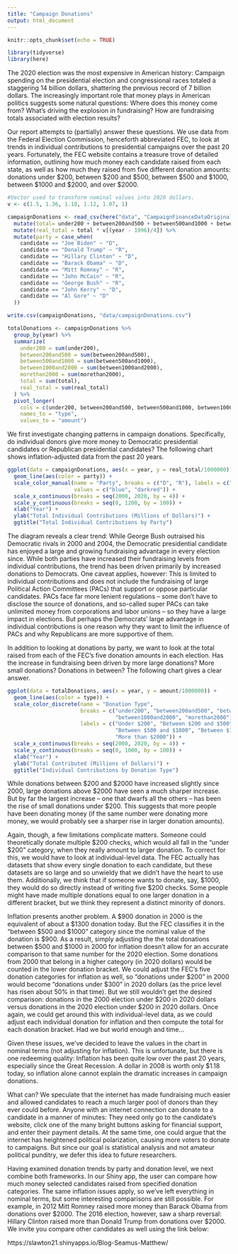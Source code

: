 ```yaml
---
title: "Campaign Donations"
output: html_document
---
```


```r
knitr::opts_chunk$set(echo = TRUE)

library(tidyverse)
library(here)
```

The 2020 election was the most expensive in American history: Campaign spending on the presidential election and congressional races totaled a staggering 14 billion dollars, shattering the previous record of 7 billion dollars. The increasingly important role that money plays in American politics suggests some natural questions: Where does this money come from? What's driving the explosion in fundraising? How are fundraising totals associated with election results?

Our report attempts to (partially) answer these questions. We use data from the Federal Election Commission, henceforth abbreviated FEC, to look at trends in individual contributions to presidential campaigns over the past 20 years. Fortunately, the FEC website contains a treasure trove of detailed information, outlining how much money each candidate raised from each state, as well as how much they raised from five different donation amounts: donations under \$200, between \$200 and \$500, between \$500 and \$1000, between \$1000 and \$2000, and over \$2000.

```r

#Vector used to transform nominal values into 2020 dollars.
v <- c(1.5, 1.36, 1.18, 1.12, 1.07, 1)

campaignDonations <- read_csv(here("data", "CampaignFinanceDataOriginal.csv")) %>%
  mutate(total= under200 + between200and500 + between500and1000 + between1000and2000+ morethan2000) %>%
  mutate(real_total = total * v[(year - 1996)/4]) %>%
  mutate(party = case_when(
    candidate == "Joe Biden" ~ "D",
    candidate == "Donald Trump" ~ "R",
    candidate == "Hillary Clinton" ~ "D",
    candidate == "Barack Obama" ~ "D",
    candidate == "Mitt Romney" ~ "R",
    candidate == "John McCain" ~ "R",
    candidate == "George Bush" ~ "R",
    candidate == "John Kerry" ~ "D",
    candidate == "Al Gore" ~ "D"
  ))

write.csv(campaignDonations, "data/campaignDonations.csv")

totalDonations <- campaignDonations %>%
  group_by(year) %>%
  summarize(
    under200 = sum(under200),
    between200and500 = sum(between200and500),
    between500and1000 = sum(between500and1000),
    between1000and2000 = sum(between1000and2000),
    morethan2000 = sum(morethan2000),
    total = sum(total),
    real_total = sum(real_total)
  ) %>%
  pivot_longer(
    cols = c(under200, between200and500, between500and1000, between1000and2000, morethan2000),
    names_to = "type",
    values_to = "amount")

```

We first investigate changing patterns in campaign donations. Specifically, do individual donors give more money to Democratic presidential candidates or Republican presidential candidates? The following chart shows inflation-adjusted data from the past 20 years.

```r

ggplot(data = campaignDonations, aes(x = year, y = real_total/1000000)) +
  geom_line(aes(color = party)) +
  scale_color_manual(name = "Party", breaks = c("D", "R"), labels = c("Democrat", "Republican"), 
                     values = c("blue", "darkred")) +
  scale_x_continuous(breaks = seq(2000, 2020, by = 4)) +
  scale_y_continuous(breaks = seq(0, 1200, by = 100)) +
  xlab("Year") +
  ylab("Total Individual Contributions (Millions of Dollars)") +
  ggtitle("Total Individual Contributions by Party")

```

The diagram reveals a clear trend: While George Bush outraised his Democratic rivals in 2000 and 2004, the Democratic presidential candidate has enjoyed a large and growing fundraising advantage in every election since. While both parties have increased their fundraising levels from individual contributions, the trend has been driven primarily by increased donations to Democrats. One caveat applies, however: This is limited to individual contributions and does not include the fundraising of large Political Action Committees (PACs) that support or oppose particular candidates. PACs face far more lenient regulations -- some don't have to disclose the source of donations, and so-called super PACs can take unlimited money from corporations and labor unions -- so they have a large impact in elections. But perhaps the Democrats' large advantage in individual contributions is one reason why they want to limit the influence of PACs and why Republicans are more supportive of them.

In addition to looking at donations by party, we want to look at the total raised from each of the FEC's five donation amounts in each election. Has the increase in fundraising been driven by more large donations? More small donations? Donations in between? The following chart gives a clear answer.

```r

ggplot(data = totalDonations, aes(x = year, y = amount/1000000)) +
  geom_line(aes(color = type)) +
  scale_color_discrete(name = "Donation Type", 
                       breaks = c("under200", "between200and500", "between500and1000", 
                                  "between1000and2000", "morethan2000"), 
                       labels = c("Under $200", "Between $200 and $500", 
                                  "Between $500 and $1000", "Between $1000 and $2000",
                                  "More than $2000")) +
  scale_x_continuous(breaks = seq(2000, 2020, by = 4)) +
  scale_y_continuous(breaks = seq(0, 1000, by = 100)) +
  xlab("Year") +
  ylab("Total Contributed (Millions of Dollars)") +
  ggtitle("Individual Contributions by Donation Type")

```

While donations between \$200 and \$2000 have increased slightly since 2000, large donations above \$2000 have seen a much sharper increase. But by far the largest increase -- one that dwarfs all the others -- has been the rise of small donations under $200. This suggests that more people have been donating money (if the same number were donating more money, we would probably see a sharper rise in larger donation amounts).

Again, though, a few limitations complicate matters. Someone could theoretically donate multiple $200 checks, which would all fall in the "under \$200" category, when they really amount to larger donation. To correct for this, we would have to look at individual-level data. The FEC actually has datasets that show every single donation to each candidate, but these datasets are so large and so unwieldy that we didn't have the heart to use them. Additionally, we think that if someone wants to donate, say, \$1000, they would do so directly instead of writing five \$200 checks. Some people might have made multiple donations equal to one larger donation in a different bracket, but we think they represent a distinct minority of donors.

Inflation presents another problem. A \$900 donation in 2000 is the equivalent of about a \$1300 donation today. But the FEC classifies it in the "between \$500 and \$1000" category since the nominal value of the donation is \$900. As a result, simply adjusting the the total donations between \$500 and \$1000 in 2000 for inflation doesn't allow for an accurate comparison to that same number for the 2020 election. Some donations from 2000 that belong in a higher category (in 2020 dollars) would be counted in the lower donation bracket. We could adjust the FEC's five donation categories for inflation as well, so "donations under \$200" in 2000 would become "donations under \$300" in 2020 dollars (as the price level has risen about 50% in that time). But we still wouldn't get the desired comparison: donations in the 2000 election under \$200 in 2020 dollars versus donations in the 2020 election under \$200 in 2020 dollars. Once again, we could get around this with individual-level data, as we could adjust each individual donation for inflation and then compute the total for each donation bracket. Had we but world enough and time...

Given these issues, we've decided to leave the values in the chart in nominal terms (not adjusting for inflation). This is unfortunate, but there is one redeeming quality: Inflation has been quite low over the past 20 years, especially since the Great Recession. A dollar in 2008 is worth only \$1.18 today, so inflation alone cannot explain the dramatic increases in campaign donations.

What can? We speculate that the internet has made fundraising much easier and allowed candidates to reach a much larger pool of donors than they ever could before. Anyone with an internet connection can donate to a candidate in a manner of minutes: They need only go to the candidate's website, click one of the many bright buttons asking for financial support, and enter their payment details. At the same time, one could argue that the internet has heightened political polarization, causing more voters to donate to campaigns. But since our goal is statistical analysis and not amateur political punditry, we defer this idea to future researchers.

Having examined donation trends by party and donation level, we next combine both frameworks. In our Shiny app, the user can compare how much money selected candidates raised from specified donation categories. The same inflation issues apply, so we've left everything in nominal terms, but some interesting comparisons are still possible. For example, in 2012 Mitt Romney raised more money than Barack Obama from donations over \$2000. The 2016 election, however, saw a sharp reversal: Hillary Clinton raised more than Donald Trump from donations over \$2000. We invite you compare other candidates as well using the link below:

https://slawton21.shinyapps.io/Blog-Seamus-Matthew/



